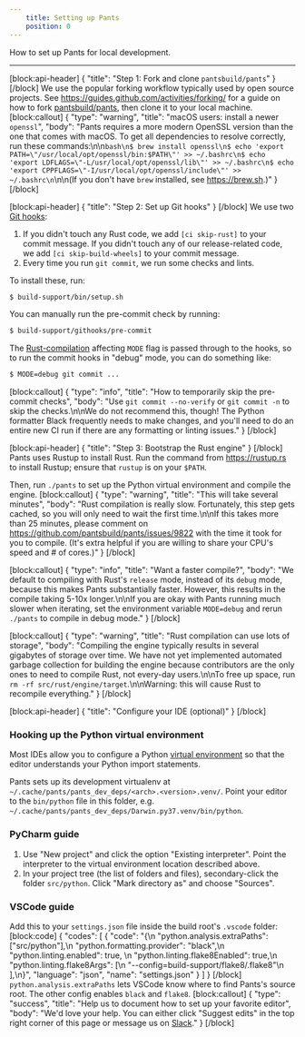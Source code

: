 ```yaml
---
    title: Setting up Pants
    position: 0
---
```


How to set up Pants for local development.

---

[block:api-header]
{
  "title": "Step 1: Fork and clone `pantsbuild/pants`"
}
[/block]
We use the popular forking workflow typically used by open source projects. See https://guides.github.com/activities/forking/ for a guide on how to fork [pantsbuild/pants](https://github.com/pantsbuild/pants), then clone it to your local machine.
[block:callout]
{
  "type": "warning",
  "title": "macOS users: install a newer `openssl`",
  "body": "Pants requires a more modern OpenSSL version than the one that comes with macOS. To get all dependencies to resolve correctly, run these commands:\n\n```bash\n$ brew install openssl\n$ echo 'export PATH=\"/usr/local/opt/openssl/bin:$PATH\"' >> ~/.bashrc\n$ echo 'export LDFLAGS=\"-L/usr/local/opt/openssl/lib\"' >> ~/.bashrc\n$ echo 'export CPPFLAGS=\"-I/usr/local/opt/openssl/include\"' >> ~/.bashrc\n```\n\n(If you don't have `brew` installed, see https://brew.sh.)"
}
[/block]

[block:api-header]
{
  "title": "Step 2: Set up Git hooks"
}
[/block]
We use two [Git hooks](https://git-scm.com/book/en/v2/Customizing-Git-Git-Hooks):

1. If you didn't touch any Rust code, we add `[ci skip-rust]` to your commit message. If you didn't touch any of our release-related code, we add `[ci skip-build-wheels]` to your commit message.
2. Every time you run `git commit`, we run some checks and lints.

To install these, run:

```bash
$ build-support/bin/setup.sh
```

You can manually run the pre-commit check by running:

```bash
$ build-support/githooks/pre-commit
```

The [Rust-compilation](doc:contributions-rust) affecting `MODE` flag is passed through to the hooks, so to run the commit hooks in "debug" mode, you can do something like:
```bash
$ MODE=debug git commit ...
```
[block:callout]
{
  "type": "info",
  "title": "How to temporarily skip the pre-commit checks",
  "body": "Use `git commit --no-verify` or `git commit -n` to skip the checks.\n\nWe do not recommend this, though! The Python formatter Black frequently needs to make changes, and you'll need to do an entire new CI run if there are any formatting or linting issues."
}
[/block]

[block:api-header]
{
  "title": "Step 3: Bootstrap the Rust engine"
}
[/block]
Pants uses Rustup to install Rust. Run the command from https://rustup.rs to install Rustup; ensure that `rustup` is on your `$PATH`.

Then, run `./pants` to set up the Python virtual environment and compile the engine.
[block:callout]
{
  "type": "warning",
  "title": "This will take several minutes",
  "body": "Rust compilation is really slow. Fortunately, this step gets cached, so you will only need to wait the first time.\n\nIf this takes more than 25 minutes, please comment on https://github.com/pantsbuild/pants/issues/9822 with the time it took for you to compile. (It's extra helpful if you are willing to share your CPU's speed and # of cores.)"
}
[/block]

[block:callout]
{
  "type": "info",
  "title": "Want a faster compile?",
  "body": "We default to compiling with Rust's `release` mode, instead of its `debug` mode, because this makes Pants substantially faster.  However, this results in the compile taking 5-10x longer.\n\nIf you are okay with Pants running much slower when iterating, set the environment variable `MODE=debug` and rerun `./pants` to compile in debug mode."
}
[/block]

[block:callout]
{
  "type": "warning",
  "title": "Rust compilation can use lots of storage",
  "body": "Compiling the engine typically results in several gigabytes of storage over time. We have not yet implemented automated garbage collection for building the engine because contributors are the only ones to need to compile Rust, not every-day users.\n\nTo free up space, run `rm -rf src/rust/engine/target`.\n\nWarning: this will cause Rust to recompile everything."
}
[/block]

[block:api-header]
{
  "title": "Configure your IDE (optional)"
}
[/block]
### Hooking up the Python virtual environment

Most IDEs allow you to configure a Python [virtual environment](https://docs.python.org/3/tutorial/venv.html) so that the editor understands your Python import statements. 

Pants sets up its development virtualenv at `~/.cache/pants/pants_dev_deps/<arch>.<version>.venv/`. Point your editor to the `bin/python` file in this folder, e.g. `~/.cache/pants/pants_dev_deps/Darwin.py37.venv/bin/python`.

### PyCharm guide

1. Use "New project" and click the option "Existing interpreter". Point the interpreter to the virtual environment location described above.
2. In your project tree (the list of folders and files), secondary-click the folder `src/python`. Click "Mark directory as" and choose "Sources". 

### VSCode guide

Add this to your `settings.json` file inside the build root's `.vscode` folder:
[block:code]
{
  "codes": [
    {
      "code": "{\n  \"python.analysis.extraPaths\": [\"src/python\"],\n  \"python.formatting.provider\": \"black\",\n  \"python.linting.enabled\": true,  \n  \"python.linting.flake8Enabled\": true,\n  \"python.linting.flake8Args\": [\n    \"--config=build-support/flake8/.flake8\"\n  ],\n}",
      "language": "json",
      "name": "settings.json"
    }
  ]
}
[/block]
`python.analysis.extraPaths` lets VSCode know where to find Pants's source root. The other config enables `black` and `flake8`.
[block:callout]
{
  "type": "success",
  "title": "Help us to document how to set up your favorite editor",
  "body": "We'd love your help. You can either click \"Suggest edits\" in the top right corner of this page or message us on [Slack](doc:community)."
}
[/block]